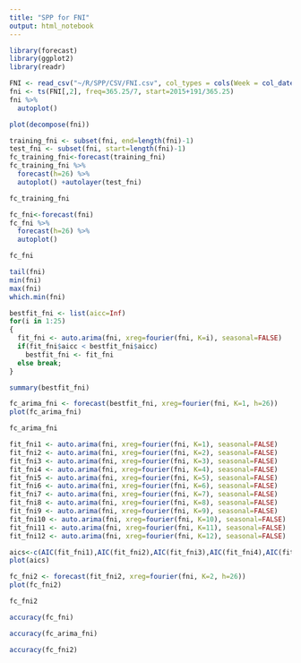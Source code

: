 ```yaml
---
title: "SPP for FNI"
output: html_notebook
---
```


```r
library(forecast)
library(ggplot2)
library(readr)
```

```r
FNI <- read_csv("~/R/SPP/CSV/FNI.csv", col_types = cols(Week = col_date(format = "%Y-%m-%d")))
fni <- ts(FNI[,2], freq=365.25/7, start=2015+191/365.25)
fni %>%
  autoplot()
```

```r
plot(decompose(fni))
```

```r
training_fni <- subset(fni, end=length(fni)-1)
test_fni <- subset(fni, start=length(fni)-1)
fc_training_fni<-forecast(training_fni)
fc_training_fni %>%
  forecast(h=26) %>%
  autoplot() +autolayer(test_fni)
```

```r
fc_training_fni
```

```r
fc_fni<-forecast(fni)
fc_fni %>%
  forecast(h=26) %>%
  autoplot()
```

```r
fc_fni
```

```r
tail(fni)
min(fni)
max(fni)
which.min(fni)
```

```r
bestfit_fni <- list(aicc=Inf)
for(i in 1:25)
{
  fit_fni <- auto.arima(fni, xreg=fourier(fni, K=i), seasonal=FALSE)
  if(fit_fni$aicc < bestfit_fni$aicc)
    bestfit_fni <- fit_fni
  else break;
}
```

```r
summary(bestfit_fni)
```

```r
fc_arima_fni <- forecast(bestfit_fni, xreg=fourier(fni, K=1, h=26))
plot(fc_arima_fni)
```

```r
fc_arima_fni
```

```r
fit_fni1 <- auto.arima(fni, xreg=fourier(fni, K=1), seasonal=FALSE)
fit_fni2 <- auto.arima(fni, xreg=fourier(fni, K=2), seasonal=FALSE)
fit_fni3 <- auto.arima(fni, xreg=fourier(fni, K=3), seasonal=FALSE)
fit_fni4 <- auto.arima(fni, xreg=fourier(fni, K=4), seasonal=FALSE)
fit_fni5 <- auto.arima(fni, xreg=fourier(fni, K=5), seasonal=FALSE)
fit_fni6 <- auto.arima(fni, xreg=fourier(fni, K=6), seasonal=FALSE)
fit_fni7 <- auto.arima(fni, xreg=fourier(fni, K=7), seasonal=FALSE)
fit_fni8 <- auto.arima(fni, xreg=fourier(fni, K=8), seasonal=FALSE)
fit_fni9 <- auto.arima(fni, xreg=fourier(fni, K=9), seasonal=FALSE)
fit_fni10 <- auto.arima(fni, xreg=fourier(fni, K=10), seasonal=FALSE)
fit_fni11 <- auto.arima(fni, xreg=fourier(fni, K=11), seasonal=FALSE)
fit_fni12 <- auto.arima(fni, xreg=fourier(fni, K=12), seasonal=FALSE)
```

```r
aics<-c(AIC(fit_fni1),AIC(fit_fni2),AIC(fit_fni3),AIC(fit_fni4),AIC(fit_fni5),AIC(fit_fni6),AIC(fit_fni7),AIC(fit_fni8),AIC(fit_fni9),AIC(fit_fni10),AIC(fit_fni11),AIC(fit_fni12))
plot(aics)
```

```r
fc_fni2 <- forecast(fit_fni2, xreg=fourier(fni, K=2, h=26))
plot(fc_fni2)
```

```r
fc_fni2
```

```r
accuracy(fc_fni)
```

```r
accuracy(fc_arima_fni)
```

```r
accuracy(fc_fni2)
```